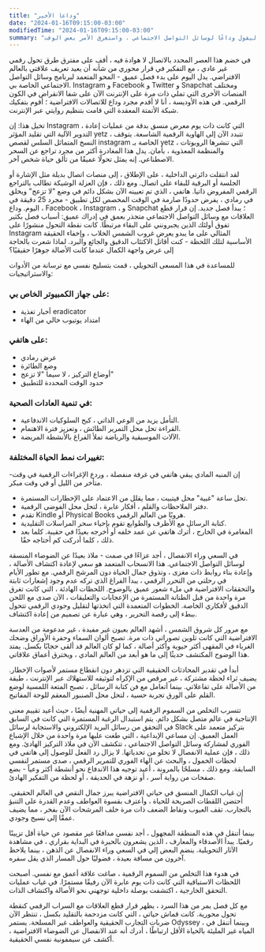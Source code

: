 ```yaml
---
title: "وداعا الأخير"
date: "2024-01-16T09:15:00-03:00"
modifiedTime: "2024-01-16T09:15:00-03:00"
summary: "لقد حان الوقت أخيرًا ليقول وداعًا لوسائل التواصل الاجتماعي ، واستغرق الأمر بعض الوقت."
---
```


في خضم هذا العصر المحدد بالاتصال لا هوادة فيه ، أقف على مفترق طرق تحول رقمي غير عادي ، مع التفكير في قرار محوري من شأنه أن يعيد تعريف علاقتي بالعالم الافتراضي. يدل اليوم على بدء فصل عميق - المحو المتعمد لبرنامج وسائل التواصل الاجتماعي الخاصة بي. Instagram و Facebook و Twitter و Snapchat ومختلف المنصات الأخرى التي تملي ذات مرة على الإنترنت الآن على شفا الانقراض في الكون الرقمي. في هذه الأوديسة ، أنا لا أقدم مجرد وداع للاتصالات الافتراضية ؛ أقوم بتفكيك شبكة الأتمتة المعقدة التي قامت بتنظيم روايتي عبر الإنترنت.

تخيل هذا: إن Instagram ، التي كانت ذات يوم معرض منسق بدقة من عمليات إعادة التدوير الآلية التي تقليد المؤثر yetz ، تتبدد الآن إلى الهاوية الرقمية الشاسعة. يتوقف النسخ المتماثل السلس لقصص instagram الخاصة بـ yetz ، التي تنشرها الروبوتات والمنظمة المعذوية ، بأمان. يدل هذا المغادرة أكثر من مجرد تراجع عن السحر الاصطناعي. إنه يمثل تحولًا عميقًا من تألق حياة شخص آخر.

لقد انتقلت دائرتي الداخلية ، على الإطلاق ، إلى منصات اتصال بديلة مثل الإشارة أو الجلسة أو البرقية للبقاء على اتصال. ومع ذلك ، فإن العزلة الوشيكة تطالب بالتراجع الرقمي المفروض ذاتيا. هاتفي ، الذي تم تعيينه الآن بشكل دائم في وضع "لا تزعج" ويخلق في رمادي ، يفرض حدودًا صارمة في الوقت المخصص لكل تطبيق - مجرد 25 دقيقة في اليوم. وداع ، Facebook ، Instagram ، و Snapchat ؛ يبدأ فصل جديد.
إن قرار قطع العلاقات مع وسائل التواصل الاجتماعي متجذر بعمق في إدراك عميق: أسباب فصل بكثير تفوق أولئك الذين يجبرونني على البقاء مرتبطًا. كانت نقطة التحول منشورًا على Instagram المثالي على ما يبدو يعرض غروب الشمس الخلاب ، وإخفاء الحقيقة الأساسية لتلك اللحظة - كنت أقاتل الاكتئاب الدقيق والجائع والبرد. لماذا شعرت بالحاجة إلى عرض واجهة الكمال عندما كانت الأصالة جوهرًا حقيقيًا؟

للمساعدة في هذا المسعى التحويلي ، قمت بتسليح نفسي مع ترسانة من الأدوات والاستراتيجيات:

### على جهاز الكمبيوتر الخاص بي:
- أخبار تغذية eradicator
- امتداد يوتيوب خالي من الهاء

### على هاتفي:
- عرض رمادي
- وضع الطائرة
- أوضاع التركيز ، لا سيما "لا تزعج"
- حدود الوقت المحددة للتطبيق

### في تنمية العادات الصحية:
- التأمل يزيد من الوعي الذاتي ، كبح السلوكيات الاندفاعية.
- القراءة تحل محل التمرير الطائش ، وتعزيز فترة الاهتمام.
- الآلات الموسيقية والرياضة تملأ الفراغ بالأنشطة المريضة.

### تغييرات نمط الحياة المختلفة:
-إن المنبه المادي يبقي هاتفي في غرفة منفصلة ، وردع الإغراءات الرقمية في وقت متأخر من الليل أو في وقت مبكر.
- تحل ساعة "غبية" محل فيتبيت ، مما يقلل من الاعتماد على الإخطارات المستمرة.
- دفتر الملاحظات والقلم ، أفكار عابرة ، لتحل محل الفوضى الرقمية.
- تقدم Kindle أو Physical Books هروبًا من العالم الرقمي.
- كتابة الرسائل مع الأظرف والطوابع تقوم بإحياء سحر المراسلات التقليدية.
- المغامرة في الخارج ، أترك هاتفي عن عمد خلفه أو أخرجه بعيدًا في حقيبة. كلما بعد ذلك ، كلما أدركت كم أحتاجه حقًا.

في السعي وراء الانفصال ، أجد عزاءًا في صمت - ملاذ بعيدًا عن الضوضاء المنسقة لوسائل التواصل الاجتماعي. هذا الانسحاب المتعمد هو سعي لإعادة اكتشاف الأصالة ، وإعادة بناء روابط ذات مغزى ، وتذوق جمال الحياة دون المرشح الرقمي.
مع تطور الأيام في رحلتي من التحرر الرقمي ، يبدأ الفراغ الذي تركه عدم وجود إشعارات ثابتة والتحققات الافتراضية في ملء شعور عميق بالوضوح. اللحظات الهادئة ، التي كانت تغرق مرة واحدة من قبل الطنانة المستمرة من الإعجابات والتعليقات ، الآن صدى مع اللحن الدقيق لأفكاري الخاصة. الخطوات المتعمدة التي اتخذتها لتقليل وجودي الرقمي تتحول ببطء إلى رقصة التحرير ، وهي عبارة عن تصميم من إعادة اكتشاف.

مع مرور كل شروق الشمس ، أشهد العالم بعيون غير مفيدة ، غير مدعومة من العدسة الافتراضية التي كانت تلوين تصوراتي ذات مرة. تصبح ألوان السماء وحفرة الأوراق وضحك الغرباء في المقهى أكثر حيوية وأكثر أصالة ، كما لو كان العالم قد ألقى حجابًا بكسل. يمتد هذا الوضوح المكتشف حديثًا إلى ما هو أبعد من العالم المادي ، ويخترق أعماق علاقاتي.

أبدأ في تقدير المحادثات الحقيقية التي تزدهر دون انقطاع مستمر لأصوات الإخطار. يضيف ثراء لحظة مشتركة ، غير مرقص من الإكراه لتوثيقه للاستهلاك عبر الإنترنت ، طبقة من الأصالة على تفاعلاتي. بينما أتعامل مع فن كتابة الرسائل ، تصبح المتعة اللمسية لوضع القلم على الورق تجربة حسية ، لتحل محل الصنبور المعقم للوحة المفاتيح.

تتسرب التخلص من السموم الرقمية إلى حياتي المهنية أيضًا ، حيث أعيد تقييم معنى الإنتاجية في عالم متصل بشكل دائم. يتم استبدال الرغبة المستمرة التي كانت في السابق في التحقق من رسائل البريد الإلكتروني والاستجابة لرسائل Slack بتركيز متعمد على العمل العميق. إن مساعي الإبداعية ، التي طغت عليها مرة واحدة من خلال الإشباع الفوري لمشاركة وسائل التواصل الاجتماعي ، تتكشف الآن في ملاذ التركيز الهادئ.
ومع ذلك ، فإن عملية الانفصال لا تخلو من تحدياتها. لا يزال رد الفعل للوصول إلى هاتفي في لحظات الخمول ، والبحث عن الهاء الفوري للتمرير الرقمي ، صدى مستمر لنفسي السابقة. ومع ذلك ، مسلحًا بالمرونة ، أعيد توجيه هذا الاندفاع نحو أنشطة أكثر وعياً - بضع صفحات من رواية آسر ، أو نزهة في الحديقة ، أو لحظة من التفكير الهادئ.

إن غياب الكمال المنسق في حياتي الافتراضية يبرز جمال النقص في العالم الحقيقي. أحتضن اللقطات الصريحة للحياة ، وأعترف بقسوة العواطف وعدم القدرة على التنبؤ بالتجارب. تقف العيوب ونقاط الضعف ذات مرة خلف المرشحات الآن بفخر ، مما يضيف عمقًا إلى نسيج وجودي.

بينما أتنقل في هذه المنطقة المجهول ، أجد نفسي مدافعًا غير مقصود عن حياة أقل تزيينًا رقميًا. يبدأ الأصدقاء والمعارف ، الذين يشعرون بالحيرة في البداية بقراري ، في مشاهدة الآثار التحويلية. ينضم البعض إلي في السعي وراء الانفصال عن الذهن ، بينما يلاحظ آخرون من مسافة بعيدة ، فضوليًا حول المسار الذي يقل سفره.

في هدوء هذا التخلص من السموم الرقمية ، صاغت علاقة أعمق مع نفسي. أصبحت اللحظات الاستباقية التي كانت ذات يوم عابرة الآن رفيقًا مستمرًا. في غياب عمليات التحقق الخارجية ، اكتشفت بوصلة داخلية توجهني نحو الأصالة واكتشاف الذات.

مع كل فصل يمر من هذا السرد ، يظهر قرار قطع العلاقات مع السراب الرقمي كنقطة تحول محورية. كانت قماش حياتي ، التي كانت مزدحمة بالتقليد بكسل ، تنتظر الآن ضربات التجارب الحقيقية والعواطف غير المسلحة. يستمر Odyssey ، وبينما أتنقل في المياه غير المليئة بالحياة الأقل ارتباطًا ، أدرك أنه عند الانفصال عن الضوضاء الافتراضية ، أكشف عن سيمفونية نفسي الحقيقية.